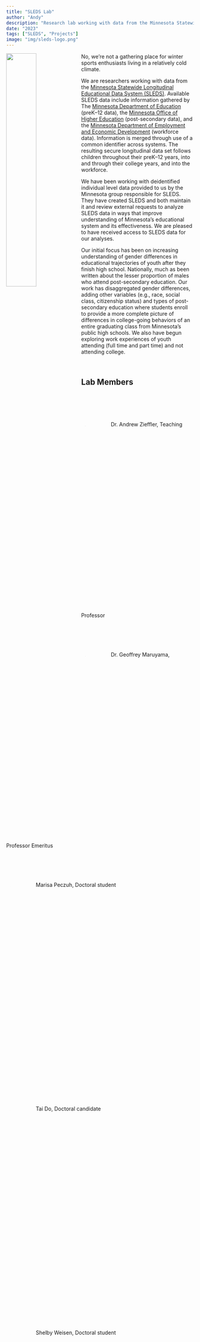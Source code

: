 ```yaml
---
title: "SLEDS Lab"
author: "Andy"
description: "Research lab working with data from the Minnesota Statewide Longitudinal Educational Data System (SLEDS)."
date: "2023"
tags: ["SLEDS", "Projects"]
image: "img/sleds-logo.png"
---
```



<div>
<img src="img/sleds-logo.png" style="width: 40%; vertical-align:top; float:left;"> 
<span>No, we’re not a gathering place for winter sports enthusiasts living in a relatively cold climate.

We are researchers working with data from the [Minnesota Statewide Longitudinal Educational Data System (SLEDS)](https://sleds.mn.gov/). Available SLEDS data include information gathered by The [Minnesota Department of Education](https://education.mn.gov/MDE/index.htm) (preK--12 data), the [Minnesota Office of Higher Education](https://www.ohe.state.mn.us/) (post-secondary data), and the [Minnesota Department of Employment and Economic Development](https://mn.gov/deed/) (workforce data). Information is merged through use of a common identifier across systems. The resulting secure longitudinal data set follows children throughout their preK--12 years, into and through their college years, and into the workforce.

We have been working with deidentified individual level data provided to us by the Minnesota group responsible for SLEDS. They have created SLEDS and both maintain it and review external requests to analyze SLEDS data in ways that improve understanding of Minnesota's educational system and its effectiveness. We are pleased to have received access to SLEDS data for our analyses. 

Our initial focus has been on increasing understanding of gender differences in educational trajectories of youth after they finish high school. Nationally, much as been written about the lesser proportion of males who attend post-secondary education.  Our work has disaggregated gender differences, adding other variables (e.g., race, social class, citizenship status) and types of post-secondary education where students enroll to provide a more complete picture of differences in college-going behaviors of an entire graduating class from Minnesota's public high schools.  We also have begun exploring work experiences of youth attending (full time and part time) and not attending college.
</span>
</div>


<br />



## Lab Members

<img src="img/andy.png" style="width: 15%; border-radius: 50%;">
Dr. Andrew Zieffler, Teaching Professor

<img src="img/geoff.jpg" style="width: 15%; border-radius: 50%;">
Dr. Geoffrey Maruyama, Professor Emeritus

<img src="img/isa.jpg" style="width: 15%; border-radius: 50%;">
Marisa Peczuh, Doctoral student

<img src="img/tai.jpg" style="width: 15%; border-radius: 50%;">
Tai Do, Doctoral candidate

<img src="img/shelby.png" style="width: 15%; border-radius: 50%;">
Shelby Weisen, Doctoral student


We are grateful for guidance we have received from staff at the Minnesota Office of Higher Education, in particular Meredith Fergus and Nora Morris. They have been valuable partners in our work. 

